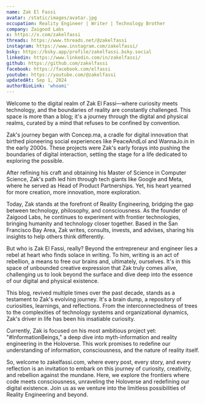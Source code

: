 ```yaml
---
name: Zak El Fassi
avatar: /static/images/avatar.jpg
occupation: Reality Engineer | Writer | Technology Brother
company: Zaigood Labs
x: https://x.com/zakelfassi
threads: https://www.threads.net/@zakelfassi
instagram: https://www.instagram.com/zakelfassi/
bsky: https://bsky.app/profile/zakelfassi.bsky.social
linkedin: https://www.linkedin.com/in/zakelfassi/
github: https://github.com/zakelfassi
facebook: https://facebook.com/elfassi
youtube: https://youtube.com/@zakelfassi
updatedAt: Sep 1, 2024
authorBioLink: 'whoami'
---
```


Welcome to the digital realm of Zak El Fassi—where curiosity meets technology, and the boundaries of reality are constantly challenged. This space is more than a blog; it's a journey through the digital and physical realms, curated by a mind that refuses to be confined by convention.

Zak's journey began with Concep.ma, a cradle for digital innovation that birthed pioneering social experiences like PeaceAndLol and WannaJo.in in the early 2000s. These projects were Zak's early forays into pushing the boundaries of digital interaction, setting the stage for a life dedicated to exploring the possible.

After refining his craft and obtaining his Master of Science in Computer Science, Zak's path led him through tech giants like Google and Meta, where he served as Head of Product Partnerships. Yet, his heart yearned for more creation, more innovation, more exploration.

Today, Zak stands at the forefront of Reality Engineering, bridging the gap between technology, philosophy, and consciousness. As the founder of Zaigood Labs, he continues to experiment with frontier technologies, bringing humanity and technology closer together. Based in the San Francisco Bay Area, Zak writes, consults, invests, and advises, sharing his insights to help others think differently.

But who is Zak El Fassi, really? Beyond the entrepreneur and engineer lies a rebel at heart who finds solace in writing. To him, writing is an act of rebellion, a means to free our brains and, ultimately, ourselves. It's in this space of unbounded creative expression that Zak truly comes alive, challenging us to look beyond the surface and dive deep into the essence of our digital and physical existence.

This blog, revived multiple times over the past decade, stands as a testament to Zak's evolving journey. It's a brain dump, a repository of curiosities, learnings, and reflections. From the interconnectedness of trees to the complexities of technology systems and organizational dynamics, Zak's driver in life has been his insatiable curiosity.

Currently, Zak is focused on his most ambitious project yet: "#InformationBeings," a deep dive into myth-information and reality engineering in the Holoverse. This work promises to redefine our understanding of information, consciousness, and the nature of reality itself.

So, welcome to zakelfassi.com, where every post, every story, and every reflection is an invitation to embark on this journey of curiosity, creativity, and rebellion against the mundane. Here, we explore the frontiers where code meets consciousness, unraveling the Holoverse and redefining our digital existence. Join us as we venture into the limitless possibilities of Reality Engineering and beyond.
